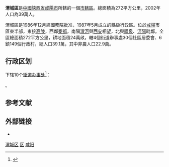 {{Dablink|關於同名縣份，參見：[[渭城縣|渭城縣]]。}}
{{Infobox China County
|Belong = [[陕西省|陕西省]][[咸阳市|咸阳市]]
|map=ChinaXianyangWeicheng.png
|map_caption=渭城區在咸陽市的位置
|website=http://www.weic.gov.cn/}}

'''渭城區'''是[[中國|中國]][[陝西省|陝西省]][[咸陽市|咸陽市]]所轄的一個[[市轄區|市轄區]]。總面積為272平方公里，2002年人口為39萬人。

渭城區是1986年12月經國務院批准，1987年5月成立的縣級行政區。位於[[咸陽|咸陽]]市區東半部，東接[[高陵|高陵]]，西鄰[[秦都|秦都]]，南隔[[渭河|渭河]]與[[西安|西安]]相望，北與[[禮泉|禮泉]]、[[涇陽|涇陽]]毗鄰。全區總面積272平方公里，耕地面積24萬畝，轄4個街道辦事處30個社區居委會、6鎮149個行政村，總人口39.1萬，其中非農人口22.9萬。

== 行政区划 ==
{{PAGENAMEBASE}}下辖10个[[街道办事处|街道办事处]]<ref>{{PRC admin/ref sgc|61/04/04}}</ref>：

{{PRC admin/children|61/04/04}}。

== 参考文献 ==
{{reflist}}

== 外部链接 ==
* {{Official website|http://www.weic.gov.cn/|name=咸阳市渭城区人民政府}}

{{渭城区行政区划}}
{{咸阳市行政区划}}
{{陕西行政区划}}

[[Category:渭城区|]]
[[Category:咸阳区县市|区]]
[[Category:陕西市辖区|咸阳]]